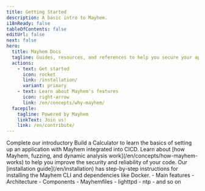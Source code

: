 ```yaml
---
title: Getting Started
description: A basic intro to Mayhem.
i18nReady: false
tableOfContents: false
editUrl: false
next: false
hero:
  title: Mayhem Docs
  tagline: Guides, resources, and references to help you secure your apps with Mayhem.
  actions:
    - text: Get started
      icon: rocket
      link: /installation/
      variant: primary
    - text: Learn about Mayhem's features
      icon: right-arrow
      link: /en/concepts/why-mayhem/
  facepile:
    tagline: Powered by Mayhem
    linkText: Join us!
    link: /en/contribute/
---
```



<CardGrid>

  <SplitCard title="Take a guided tour" icon="rocket">
    Complete our introductory Build a Calculator to learn the basics of
    setting up an application with Mayhem integrated into CICD. 
  </SplitCard>


  <Card title="Learn about Mayhem" icon="star">
    Learn about [how Mayhem, fuzzing, and dynamic analysis
    work](/en/concepts/how-mayhem-works) to help you improve the security and
    reliability of your code.  
  </Card>


  <Card title="Install Mayhem" icon="laptop">
    Our [installation guide](/en/installation) has step-by-step instructions for installing the
    Mayhem CLI and dependencies like Docker. 
  </Card>

  <ListCard title="Learn" icon="open-book">
    - Main features
    - Architecture
    - Components
    - Mayhemfiles
  </ListCard>

  <ListCard title="Examples" icon="puzzle">
    - lighttpd
    - ntp
    - and so on
  </ListCard>
</CardGrid>

<Discord title="Have a question or want to get involved?" cta="Join our Discord"/>
